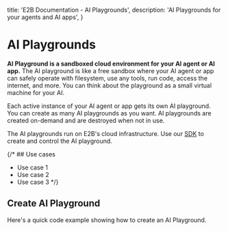   title: 'E2B Documentation - AI Playgrounds',
  description: 'AI Playgrounds for your agents and AI apps',
}

# AI Playgrounds

**AI Playground is a sandboxed cloud environment for your AI agent or AI app.**
The AI playground is like a free sandbox where your AI agent or app can safely operate with filesystem, use any tools, run code, access the internet, and more.
You can think about the playground as a small virtual machine for your AI.

Each active instance of your AI agent or app gets its own AI playground. You can create as many AI playgrounds as you want. AI playgrounds are created on-demand and are destroyed when not in use.

The AI playgrounds run on E2B's cloud infrastructure. Use our [SDK](/getting-started/installation) to create and control the AI playground.

{/* ## Use cases
- Use case 1
- Use case 2
- Use case 3 */}

## Create AI Playground

Here's a quick code example showing how to create an AI Playground.

<CodeGroupAutoload path="basics/init" />
